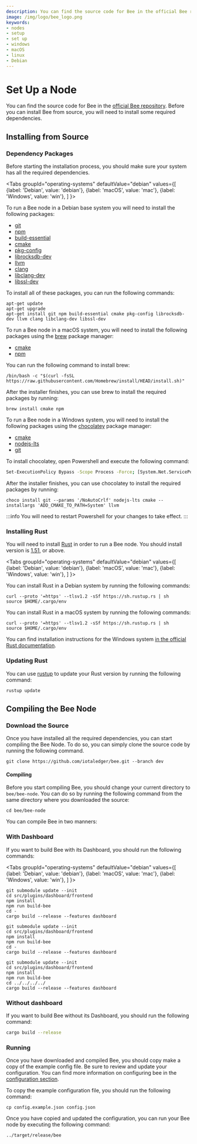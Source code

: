```yaml
---
description: You can find the source code for Bee in the official Bee repository. Before you can install Bee from source, you will need to install some required dependencies.
image: /img/logo/bee_logo.png
keywords:
- nodes
- setup
- set up
- windows
- macOS
- linux
- Debian
---
```


# Set Up a Node

You can find the source code for Bee in the [official Bee repository](https://github.com/iotaledger/bee).  Before you can install Bee from source, you will need to install some required dependencies.

## Installing from Source

### Dependency Packages

Before starting the installation process, you should make sure your system has all the required dependencies.

<Tabs
groupId="operating-systems"
defaultValue="debian"
values={[
    {label: 'Debian', value: 'debian'},
    {label: 'macOS', value: 'mac'},
    {label: 'Windows', value: 'win'},
]
}>
<TabItem value="debian">

To run a Bee node in a Debian base system you will need to install the following packages:

- [git](https://git-scm.com/)
- [npm](https://www.npmjs.com/)
- [build-essential](https://packages.debian.org/sid/build-essential)
- [cmake](https://cmake.org/)
- [pkg-config](https://packages.debian.org/sid/pkg-config)
- [librocksdb-dev](https://packages.debian.org/sid/librocksdb-dev)
- [llvm](https://apt.llvm.org/)
- [clang](https://packages.debian.org/search?keywords=clang)
- [libclang-dev](https://packages.debian.org/unstable/libclang-dev)
- [libssl-dev](https://packages.debian.org/jessie/libssl-dev)

To install all of these packages, you can run the following commands:

```shell
apt-get update
apt-get upgrade
apt-get install git npm build-essential cmake pkg-config librocksdb-dev llvm clang libclang-dev libssl-dev
```

</TabItem>
<TabItem value="mac">

To run a Bee node in a macOS system, you will need to install the following packages using the [brew](https://brew.sh/) package manager:

- [cmake](https://cmake.org/)
- [npm](https://www.npmjs.com/)

You can run the following command to install brew:

```shell
/bin/bash -c "$(curl -fsSL https://raw.githubusercontent.com/Homebrew/install/HEAD/install.sh)"
```

After the installer finishes, you can use brew to install the required packages by running:

```shell
brew install cmake npm
```

</TabItem>
<TabItem value="win">

To run a Bee node in a Windows system, you will need to install the following packages using the
[chocolatey](https://chocolatey.org/) package manager:

- [cmake](https://cmake.org/)
- [nodejs-lts](https://nodejs.org/)
- [git](https://git-scm.com/)

To install chocolatey, open Powershell and execute the following command:

```sh
Set-ExecutionPolicy Bypass -Scope Process -Force; [System.Net.ServicePointManager]::SecurityProtocol = [System.Net.ServicePointManager]::SecurityProtocol -bor 3072; iex ((New-Object System.Net.WebClient).DownloadString('https://chocolatey.org/install.ps1'))
```

After the installer finishes, you can use chocolatey to install the required packages by running:

```shell
choco install git --params '/NoAutoCrlf' nodejs-lts cmake --installargs 'ADD_CMAKE_TO_PATH=System' llvm
```

:::info
You will need to restart Powershell for your changes to take effect.
:::

</TabItem>
</Tabs>

### Installing Rust

You will need to install [Rust](https://www.rust-lang.org/) in order to run a Bee node.  You should install version is [1.51](https://blog.rust-lang.org/2021/03/25/Rust-1.51.0.html), or above.

<Tabs
  groupId="operating-systems"
  defaultValue="debian"
  values={[
    {label: 'Debian', value: 'debian'},
    {label: 'macOS', value: 'mac'},
    {label: 'Windows', value: 'win'},
  ]
}>
<TabItem value="debian">

You can install Rust in a Debian system by running the following commands:

```shell
curl --proto '=https' --tlsv1.2 -sSf https://sh.rustup.rs | sh
source $HOME/.cargo/env
```

</TabItem>
<TabItem value="mac">

You can install Rust in a macOS system by running the following commands:

```shell
curl --proto '=https' --tlsv1.2 -sSf https://sh.rustup.rs | sh
source $HOME/.cargo/env
```

</TabItem>
<TabItem value="win">

You can find installation instructions for the Windows system [in the official Rust documentation](https://www.rust-lang.org/learn/get-started).

</TabItem>
</Tabs>

### Updating Rust

You can use [rustup](https://rustup.rs/) to update your Rust version by running the following command:

```sh
rustup update
```

## Compiling the Bee Node

### Download the Source

Once you have installed all the required dependencies, you can start compiling the Bee Node.  To do so, you can simply clone the source code by running the following command.

```shell
git clone https://github.com/iotaledger/bee.git --branch dev
```

#### Compiling
Before you start compiling Bee, you should change your current directory to `bee/bee-node`.  You can do so by running the following command from the same directory where you downloaded the source:

```shell
cd bee/bee-node
```

You can compile Bee in two manners:

### With Dashboard

If you want to build Bee with its Dashboard, you should run the following commands:

<Tabs
  groupId="operating-systems"
  defaultValue="debian"
  values={[
    {label: 'Debian', value: 'debian'},
    {label: 'macOS', value: 'mac'},
    {label: 'Windows', value: 'win'},
  ]
}>
<TabItem value="debian">

```shell
git submodule update --init
cd src/plugins/dashboard/frontend
npm install
npm run build-bee
cd -
cargo build --release --features dashboard
```

</TabItem>
<TabItem value="mac">

```shell
git submodule update --init
cd src/plugins/dashboard/frontend
npm install
npm run build-bee
cd -
cargo build --release --features dashboard
```

</TabItem>
<TabItem value="win">

```shell
git submodule update --init
cd src/plugins/dashboard/frontend
npm install
npm run build-bee
cd ../../../../
cargo build --release --features dashboard
```

</TabItem>
</Tabs>

### Without dashboard

If you want to build Bee without its Dashboard, you should run the following command:

```sh
cargo build --release
```

### Running

Once you have downloaded and compiled Bee, you should copy make a copy of the example config file.  Be sure to review and update your configuration.  You can find more information on configuring bee in the [configuration section](configuration.md).

To copy the example configuration file, you should run the following command:
```shell
cp config.example.json config.json
```

Once you have copied and updated the configuration, you can run your Bee node by executing the following command:

```shell
../target/release/bee
```

